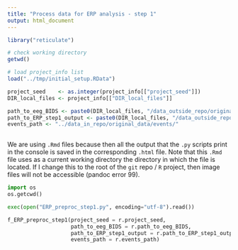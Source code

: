 ```yaml
---
title: "Process data for ERP analysis - step 1"
output: html_document
---
```


```r

library("reticulate")

# check working directory
getwd()

# load project_info list
load("../tmp/initial_setup.RData")

project_seed    <- as.integer(project_info[["project_seed"]])
DIR_local_files <- project_info[["DIR_local_files"]]

path_to_eeg_BIDS <- paste0(DIR_local_files, "/data_outside_repo/original_data/eeg_BIDS/")
path_to_ERP_step1_output <- paste0(DIR_local_files, "/data_outside_repo/processed_data/ERP/step1/")
events_path <- "../data_in_repo/original_data/events/"
	
```

We are using `.Rmd` files because then all the output that the `.py` scripts print in the console is saved in the corresponding `.html` file. Note that this `.Rmd` file uses as a current working directory the directory in which the file is located. If I change this to the root of the `git` repo / `R` project, then image files will not be accessible (pandoc error 99).

```python
import os
os.getcwd()

exec(open("ERP_preproc_step1.py", encoding="utf-8").read())

f_ERP_preproc_step1(project_seed = r.project_seed, 
					path_to_eeg_BIDS = r.path_to_eeg_BIDS, 
					path_to_ERP_step1_output = r.path_to_ERP_step1_output,
					events_path = r.events_path)

```
